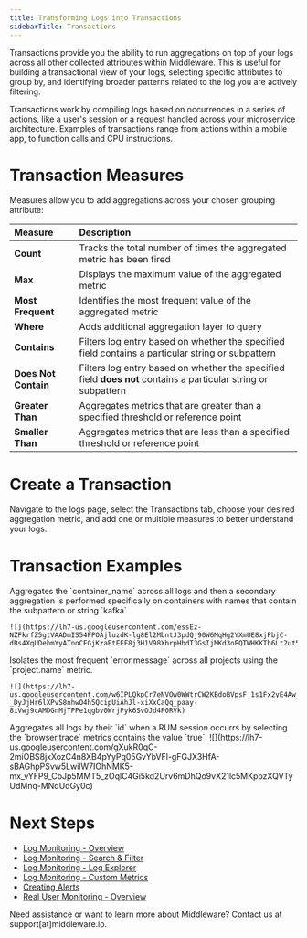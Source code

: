 ```yaml
---
title: Transforming Logs into Transactions
sidebarTitle: Transactions
---
```


Transactions provide you the ability to run aggregations on top of your logs across all other collected attributes within Middleware. This is useful for building a transactional view of your logs, selecting specific attributes to group by, and identifying broader patterns related to the log you are actively filtering. 

Transactions work by compiling logs based on occurrences in a series of actions, like a user's session or a request handled across your microservice architecture. Examples of transactions range from actions within a mobile app, to function calls and CPU instructions.

# Transaction Measures

Measures allow you to add aggregations across your chosen grouping attribute:

| __Measure__          | __Description__ |
| :----------          | :-------------- |
| __Count__            | Tracks the total number of times the aggregated metric has been fired |
| __Max__              | Displays the maximum value of the aggregated metric |
| __Most Frequent__    | Identifies the most frequent value of the aggregated metric |
| __Where__            | Adds additional aggregation layer to query |         
| __Contains__         | Filters log entry based on whether the specified field contains a particular string or subpattern |
| __Does Not Contain__ | Filters log entry based on whether the specified field __does not__ contains a particular string or subpattern |
| __Greater Than__     | Aggregates metrics that are greater than a specified threshold or reference point |
| __Smaller Than__     | Aggregates metrics that are less than a specified threshold or reference point |

# Create a Transaction

Navigate to the logs page, select the Transactions tab, choose your desired aggregation metric, and add one or multiple measures to better understand your logs.

# Transaction Examples

<Tabs>
  <Tab title="Container Name">
    Aggregates the `container_name` across all logs and then a secondary aggregation is performed specifically on containers with names that contain the subpattern or string `kafka`

    ![](https://lh7-us.googleusercontent.com/essEz-NZFkrfZ5gtVAADmIS54FPOAjluzdK-lg8El2MbntJ3pdQj90W6MqHg2YXmUE8xjPbjC-dBs4XqUDehmYyATnoCFGjKzaEtEEF8j3H1V98XbrpHbdT3GsIjMKd3oFQTWHKKTh6Lt2ut5JVwcBs)
  </Tab>
  <Tab title="Error Messages">
    Isolates the most frequent `error.message` across all projects using the `project.name` metric.

    ![](https://lh7-us.googleusercontent.com/w6IPLQkpCr7eNVOw0WWtrCW2KBdoBVpsF_1s1Fx2yE4Aw_A6iz4LfK5wH_DtD4-_DyJjHr6lXPvS8nhwO4h5QcipUiAhJl-xiXxCaQq_paay-8iVwj9cAMDGnMjTPPe1qgbv0WrjPyk6SvOJd4P0RVk)
  </Tab>
  <Tab title="RUM Browser Trace">
    Aggregates all logs by their `id` when a RUM session occurrs by selecting the `browser.trace` metrics contains the value `true`.
    ![](https://lh7-us.googleusercontent.com/gXukR0qC-2miOBS8jxXozC4n8XB4pYyPq05GvYbVFl-gFGJX3HfA-sBAGhpPSvw5LwilW7IOhNMK5-mx_vYFP9_CbJp5MMT5_zOqlC4Gi5kd2Urv6mDhQo9vX21lc5MKpbzXQVTyUdMnq-MNdUdGy0c)
  </Tab>
</Tabs>

# Next Steps 

- [Log Monitoring - Overview]()
- [Log Monitoring - Search & Filter]()
- [Log Monitoring - Log Explorer]()
- [Log Monitoring - Custom Metrics]()
- [Creating Alerts]()
- [Real User Monitoring - Overview]()

<Note> Need assistance or want to learn more about Middleware? Contact us at support[at]middleware.io. </Note>